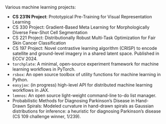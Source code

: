 Various machine learning projects: 

- **CS 231N Project**: Prototypical Pre-Training for Visual Representation Learning 
- CS 330 Project: Gradient-Based Meta Learning for Morphologically Diverse Few-Shot Cell Segmentation 
- CS 221 Project: Distributionally Robust Multi-Task Optimization for Fair Skin Cancer Classification 
- CS 197 Project: Novel contrastive learning algorithm (CRISP) to encode satellite and ground-level imagery in a shared latent space. Published in ECCV 2024. 
- `torchplate`: A minimal, open-source experiment framework for machine learning workflows in PyTorch. 
- `rsbox`: An open source toolbox of utility functions for machine learning in Python. 
- `easyjax`: (in progress) high-level API for distributed machine learning workflows in JAX.
- `lemnos`: An open source light-weight command-line to-do list manager. 
- Probabilistic Methods for Diagnosing Parkinson’s Disease in Hand-Drawn Spirals: Modeled curvature in hand-drawn spirals as Gaussian distributions for inference: a heuristic for diagnosing Parkinson’s disease (CS 109 challenge winner, 1/239).